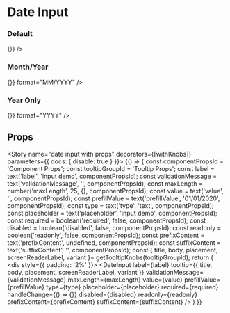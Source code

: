 
<Meta title="Components/Input/Date" component={DateInput} />

# Date Input

### Default

<Preview>
  <Story name="date input default">
    <DateInput
      label="Enter date"
      tooltip={{ trackingLabel: 'date input tooltip', body: "Please enter a date" }}
      handleChange={() => {}}
    />
  </Story>
</Preview>

### Month/Year

<Preview>
  <Story name="date input month/year">
    <DateInput
      label="Enter date"
      tooltip={{body: "Please enter a date"}}
      handleChange={() => {}}
      format="MM/YYYY"
    />
</Story>
</Preview>

### Year Only

<Preview>
  <Story name="date input year">
    <DateInput
      label="Enter date"
      tooltip={{body: "Please enter a date"}}
      handleChange={() => {}}
      format="YYYY"
    />
</Story>
</Preview>

## Props

<Props of={DateInput} />

<Story name="date input with props" decorators={[withKnobs]} parameters={{ docs: { disable: true } }}>
  {() => {
    const componentPropsId = 'Component Props';
    const tooltipGroupId = 'Tooltip Props';
    const label = text('label', 'input demo', componentPropsId);
    const validationMessage = text('validationMessage', '', componentPropsId);
    const maxLength = number('maxLength', 25, {}, componentPropsId);
    const value = text('value', '', componentPropsId);
    const prefillValue = text('prefillValue', '01/01/2020', componentPropsId);
    const type = text('type', 'text', componentPropsId);
    const placeholder = text('placeholder', 'input demo', componentPropsId);
    const required = boolean('required', false, componentPropsId);
    const disabled = boolean('disabled', false, componentPropsId);
    const readonly = boolean('readonly', false, componentPropsId);
    const prefixContent = text('prefixContent', undefined, componentPropsId);
    const suffixContent = text('suffixContent', '', componentPropsId);
    const { title, body, placement, screenReaderLabel, variant }= getTooltipKnobs(tooltipGroupId);
    return (
      <div style={{ padding: '2%' }}>
        <DateInput
          label={label}
          tooltip={{
            title,
            body,
            placement,
            screenReaderLabel,
            variant
          }}
          validationMessage={validationMessage}
          maxLength={maxLength}
          value={value}
          prefillValue={prefillValue}
          type={type}
          placeholder={placeholder}
          required={required}
          handleChange={() => {}}
          disabled={disabled}
          readonly={readonly}
          prefixContent={prefixContent}
          suffixContent={suffixContent}
        />
      </div>
    )
  }}
</Story>
